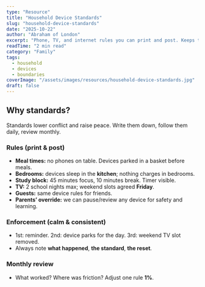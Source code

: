 ```yaml
---
type: "Resource"
title: "Household Device Standards"
slug: "household-device-standards"
date: "2025-10-22"
author: "Abraham of London"
excerpt: "Phone, TV, and internet rules you can print and post. Keeps the house kind, focused, and safe."
readTime: "2 min read"
category: "Family"
tags:
  - household
  - devices
  - boundaries
coverImage: "/assets/images/resources/household-device-standards.jpg"
draft: false
---
```


## Why standards?
Standards lower conflict and raise peace. Write them down, follow them daily, review monthly.

### Rules (print & post)
- **Meal times:** no phones on table. Devices parked in a basket before meals.
- **Bedrooms:** devices sleep in the **kitchen**; nothing charges in bedrooms.
- **Study block:** 45 minutes focus, 10 minutes break. Timer visible.
- **TV:** 2 school nights max; weekend slots agreed **Friday**.
- **Guests:** same device rules for friends.
- **Parents’ override:** we can pause/review any device for safety and learning.

### Enforcement (calm & consistent)
- 1st: reminder. 2nd: device parks for the day. 3rd: weekend TV slot removed.
- Always note **what happened**, **the standard**, **the reset**.

### Monthly review
- What worked? Where was friction? Adjust one rule **1%**.


